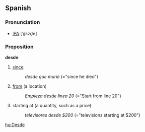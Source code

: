==Spanish==

===Pronunciation===
* [[IPA]] [ˈd̪ɛzd̪e]

===Preposition===
'''desde'''

#[[since]]
#:''desde que murió'' (="since he died")
#[[from]] (a location)
#:''Empieza desde linea 20'' (="Start from line 20")
#starting at (a quantity, such as a price)
#:''televisores desde $200'' (="televisions starting at $200")

[[hu:Desde]]